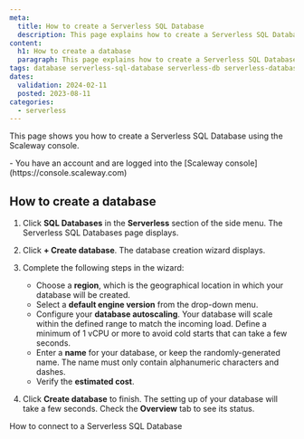 ```yaml
---
meta:
  title: How to create a Serverless SQL Database
  description: This page explains how to create a Serverless SQL Database
content:
  h1: How to create a database
  paragraph: This page explains how to create a Serverless SQL Database
tags: database serverless-sql-database serverless-db serverless-database postgresql
dates:
  validation: 2024-02-11
  posted: 2023-08-11
categories:
  - serverless
---
```


This page shows you how to create a Serverless SQL Database using the Scaleway console.

<Macro id="requirements" />

<Message type="requirement">
  - You have an account and are logged into the [Scaleway console](https://console.scaleway.com)
</Message>

## How to create a database

1. Click **SQL Databases** in the **Serverless** section of the side menu. The Serverless SQL Databases page displays.

2. Click **+ Create database**. The database creation wizard displays.

3. Complete the following steps in the wizard:
    - Choose a **region**, which is the geographical location in which your database will be created.
    - Select a **default engine version** from the drop-down menu.
    - Configure your **database autoscaling**. Your database will scale within the defined range to match the incoming load.
      <Message type="note">
          Define a minimum of 1 vCPU or more to avoid cold starts that can take a few seconds.
      </Message>
    - Enter a **name** for your database, or keep the randomly-generated name. The name must only contain alphanumeric characters and dashes.
    - Verify the **estimated cost**.
4. Click **Create database** to finish. The setting up of your database will take a few seconds. Check the **Overview** tab to see its status.

<Navigation title="See also">
  <NextButton to="/serverless/sql-databases/how-to/connect-to-a-database/">How to connect to a Serverless SQL Database</NextButton>
</Navigation>